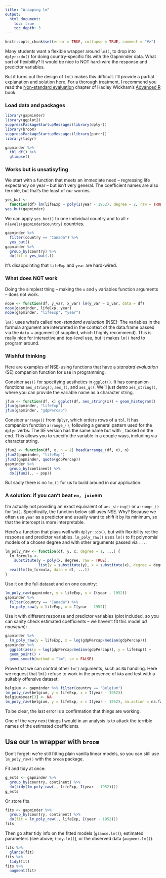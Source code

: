 ```yaml
---
title: "Wrapping lm"
output:
  html_document:
    toc: true
    toc_depth: 3
---
```


```r
knitr::opts_chunk$set(error = TRUE, collapse = TRUE, comment = "#>")
```

Many students want a flexible wrapper around `lm()`, to drop into `dplyr::do()` for doing country-specific fits with the Gapminder data. What sort of flexibility? It would be nice to NOT hard-wire the response and predictor variables.

But it turns out the design of `lm()` makes this difficult. I'll provide a partial explanation and solution here. For a thorough treatment, I recommend you read the [Non-standard evaluation](http://adv-r.had.co.nz/Computing-on-the-language.html) chapter of Hadley Wickham's [Advanced R](http://adv-r.had.co.nz) book.

### Load data and packages

```r
library(gapminder)
library(ggplot2)
suppressPackageStartupMessages(library(dplyr))
library(broom)
suppressPackageStartupMessages(library(purrr))
library(tidyr)

gapminder %>%
  tbl_df() %>%
  glimpse()
```

### Works but is unsatisyfing

We start with a function that meets an immediate need -- regressing life expectancy on year -- but isn't very general. The coefficient names are also terrible, but that's the least of our worries.

```r
yes_but <-
  function(df) lm(lifeExp ~ poly(I(year - 1952), degree = 2, raw = TRUE), df)
yes_but(gapminder)
```

We can apply `yes_but()` to one individual country and to all `r nlevels(gapminder$country)` countries.

```r
gapminder %>%
  filter(country == "Canada") %>% 
  yes_but()
gapminder %>% 
  group_by(country) %>% 
  do(fit = yes_but(.))
```

It's disappointing that `lifeExp` and `year` are hard-wired.

### What does NOT work

Doing the simplest thing -- making the `x` and `y` variables function arguments -- does not work.

```r
nope <- function(df, y_var, x_var) lm(y_var ~ x_var, data = df)
nope(gapminder, lifeExp, year)
nope(gapminder, "lifeExp", "year")
```

`lm()` uses what's called *non-standard evaluation* (NSE): The variables in the formula argument are interpreted in the context of the data.frame passed via the `data =` argument (if supplied, which I highly recommend). This is really nice for interactive and top-level use, but it makes `lm()` hard to program around.

### Wishful thinking

Here are examples of NSE-using functions that have a *standard evaluation* (SE) companion function for use in programming.

Consider `aes()` for specifying aesthetics in `ggplot()`. It has companion functions `aes_string()`, `aes_()`, and `aes_q()`. We'll just demo `aes_string()`, where you can provide the variable name as a character string.

```r
jfun <- function(df, x) ggplot(df, aes_string(x)) + geom_histogram()
jfun(gapminder, "lifeExp")
jfun(gapminder, "gdpPercap")
```

Consider `arrange()` from `dplyr`, which orders rows of a `tbl`. It has companion function `arrange_()`, following a general pattern used for the `dplyr` verbs: The SE version has the same name but with `_` tacked on the end. This allows you to specify the variable in a couple ways, including via character string.

```r
jfun2 <- function(df, x, n = 2) head(arrange_(df, x), n)
jfun2(gapminder, "lifeExp")
jfun2(gapminder, quote(gdpPercap))
gapminder %>% 
  group_by(continent) %>% 
  do(jfun2(., ~ pop))
```

But sadly there is no `lm_()` for us to build around in our application.

### A solution: if you can't beat `em, join `em

I'm actually not providing an exact equivalent of `aes_string()` or `arrange_()` for `lm()`. Specifically, the function below still uses NSE. Why? Because we often use `year` as a predictor and usually want to shift it by its minimum, so that the intercept is more interpretable.

Here's a function that plays well with `dplyr::do()`, but with flexibility re: the response and predictor variables. `lm_poly_raw()` uses `lm()` to fit polynomial models of a chosen degree and with other arguments passed via `...`.

```r
lm_poly_raw <- function(df, y, x, degree = 1, ...) {
  lm_formula <-
    substitute(y ~ poly(x, degree, raw = TRUE),
               list(y = substitute(y), x = substitute(x), degree = degree))
  eval(lm(lm_formula, data = df, ...))
}
```

Use it on the full dataset and on one country:

```r
lm_poly_raw(gapminder, y = lifeExp, x = I(year - 1952))
gapminder %>% 
  filter(country == "Canada") %>% 
  lm_poly_raw(y = lifeExp, x = I(year - 1952))
```

Use it with different response and predictor variables (plot included, so you can sanity check estimated coefficients -- we haven't fit this model *ad nauseum*):

```r
gapminder %>% 
  lm_poly_raw(y = lifeExp, x = log(gdpPercap/median(gdpPercap)))
gapminder %>% 
  ggplot(aes(x = log(gdpPercap/median(gdpPercap)), y = lifeExp)) +
  geom_point() +
  geom_smooth(method = "lm", se = FALSE)
```

Prove that we can control other `lm()` arguments, such as `NA` handling. Here we request that `lm()` refuse to work in the presence of `NA`s and test with a suitably offensive dataset:

```r
belgium <- gapminder %>% filter(country == "Belgium")
lm_poly_raw(belgium, y = lifeExp, x = I(year - 1952))
belgium$year[3] <- NA
lm_poly_raw(belgium, y = lifeExp, x = I(year - 1952), na.action = na.fail)
```

To be clear, the last error is a confirmation that things are working.

One of the very next things I would in an analysis is to attack the terrible names of the estimated coefficients.

## Use our `lm` wrapper with `broom`

Don't forget: we're still fitting plain vanilla linear models, so you can still use `lm_poly_raw()` with the `broom` package.

Fit and tidy at once:

```r
g_ests <- gapminder %>%
  group_by(country, continent) %>% 
  do(tidy(lm_poly_raw(., lifeExp, I(year - 1952))))
g_ests
```

Or store fits.

```r
fits <- gapminder %>%
  group_by(country, continent) %>%
  do(fit = lm_poly_raw(., lifeExp, I(year - 1952)))
fits
```

Then go after tidy info on the fitted models (`glance.lm()`), estimated parameters (see above; `tidy.lm()`), or the observed data (`augment.lm()`).

```r
fits %>% 
  glance(fit)
fits %>% 
  tidy(fit)
fits %>% 
  augment(fit)
```
